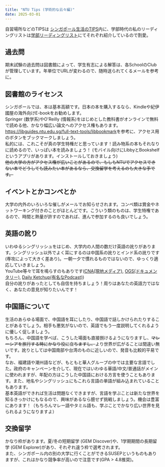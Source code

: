 ```yaml
---
title: "NTU Tips (学術的な云々編)"
date: 2025-03-01
---
```


自習場所などのTIPSは <a href="/MyPage/jp/tips/#NTU内のおすすめ勉強場所">シンガポール生活のTIPS</a>内に、学部時代の私のリーディングリストは<a href="/MyPage/jp/rlist">学部リーディングリスト</a>にてそれぞれ紹介しているので割愛。

## 過去問
期末試験の過去問は図書館によって、学生有志による解答は、各SchoolのClubが管理しています。年単位でURLが変わるので、随時送られてくるメールを参考に。

## 図書館のライセンス
シンガポールでは、本は基本高額です。日本の本を購入するなら、Kindleや紀伊國屋の海外向けE-bookをお勧めします。  
Springer (数学系)やO'Reilly (情報系)をはじめとした教科書がオンラインで無料で読める他、かなり幅広い論文へのアクセス権もあります。<a href="https://libguides.ntu.edu.sg/full-text-tools/libbookmark">https://libguides.ntu.edu.sg/full-text-tools/libbookmark</a>を参考に、アクセス用のボタンをブックマークしましょう。  
私的には、これこそが真の学生特権だと思っています！読み物系の本もそれなりに読めるので、いっぱい本を読みましょう！ (モバイル向けにLibbyとBookshelfというアプリがあります。インストールしておきましょう)  
<s>他の大学の方がアクセス権が広いことがあるので、もしもNTUでアクセスできない本でどうしても読みたい本があるなら、交換留学を考えるのも大きな手です。</s>

## イベントとかコンペとか
大学の内外のいろいろな催しがメールでお知らせされます。コンペ類は賞金やネットワーキング付きのことがほとんどです。こういう類のものは、学生特権であるので、時間と熱量が許すのであれば、進んで参加するのも良いでしょう。

## 英語の訛り
いわゆるシングリッシュをはじめ、大学内の人間の数だけ英語の訛りがあります。シングリッシュ以外でよく耳にするのは中国系の訛りとインド系の訛りです(専攻によって大きく差あり)。一朝一夕で慣れるものではないので、ゆっくり適応していきましょう。  
YouTube等々で耳を鳴らすのもありです(<a href="https://www.youtube.com/@CNAInsider">CNA(現地メディア)</a>, <a href="https://www.youtube.com/@OGS.Official">OGS(ドキュメンタリー)</a>, <a href="https://www.youtube.com/@TheDailyKetchupPodcast">Daily Ketchup(有名なPodcast)</a>)  
自分の訛りがあったとしても自信を持ちましょう！周りはあなたの英語力ではなく、あなたの意見が知りたいんです！

## 中国語について
生活のあらゆる場面で、中国語を耳にしたり、中国語で話しかけられたりすることがあるでしょう。相手も悪気がないので、英語でもう一度説明してくれるように優しく促しましょう。  
もちろん、中国語を学べば、こうした場面も直接捌けるようになりますし、<s>マレーシアを旅行する時にかなり役に立ちますし、</s>より世界が広がることは間違い無いです。訛りとしては中国南部や台湾のものに近しいので、発音も比較的平易です。  
なお、福建語や潮州語などが、もともと華人グループの中では主要な言語でした。政府のキャンペーンを介して、現在ではいわゆる華語/中文/普通話がメインに使われますが、年配の方はこうした中国語における方言を使うこともあります。また、地名やシングリッシュにもこれら言語の単語が組み込まれていることもあります。  
基本英語ができれば生活は問題なくできますが、言語を学ぶことは新たな世界を知るきっかけにもなるので、興味があるなら臆せず挑戦しましょう。機会は豊富にあります！（もちろんマレー語やタミル語も、学ぶことでかなり広い世界を見られるようになりますよ）

## 交換留学
かなり枠があります。夏/冬の短期留学 (GEM Discover)や、1学期期間の長期留学 (GEM Explorer)があり、それぞれ違う枠で選考されます。  
また、シンガポール内の別の大学に行くことができるSUSEPというものもありますが、これはかなり競争率が高いので注意です(GPA > 4.8推奨)。
